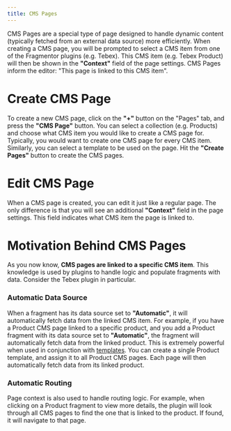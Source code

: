 ```yaml
---
title: CMS Pages
---
```


CMS Pages are a special type of page designed to handle dynamic content (typically fetched from an external data source) more efficiently. When creating a CMS page, you will be prompted to select a CMS item from one of the Fragmentor plugins (e.g. Tebex). This CMS item (e.g. Tebex Product) will then be shown in the **"Context"** field of the page settings. CMS Pages inform the editor: "This page is linked to this CMS item".

# Create CMS Page

To create a new CMS page, click on the **"+"** button on the "Pages" tab, and press the **"CMS Page"** button. You can select a collection (e.g. Products) and choose what CMS item you would like to create a CMS page for. Typically, you would want to create one CMS page for every CMS item. Similarly, you can select a template to be used on the page. Hit the **"Create Pages"** button to create the CMS pages.

# Edit CMS Page

When a CMS page is created, you can edit it just like a regular page. The only difference is that you will see an additional **"Context"** field in the page settings. This field indicates what CMS item the page is linked to.


# Motivation Behind CMS Pages

As you now know, **CMS pages are linked to a specific CMS item**. This knowledge is used by plugins to handle logic and populate fragments with data. Consider the Tebex plugin in particular.

### Automatic Data Source
When a fragment has its data source set to **"Automatic"**, it will automatically fetch data from the linked CMS item. For example, if you have a Product CMS page linked to a specific product, and you add a Product fragment with its data source set to **"Automatic"**, the fragment will automatically fetch data from the linked product. This is extremely powerful when used in conjunction with [templates](/editor/templates.mdx). You can create a single Product template, and assign it to all Product CMS pages. Each page will then automatically fetch data from its linked product.

### Automatic Routing
Page context is also used to handle routing logic. For example, when clicking on a Product fragment to view more details, the plugin will look through all CMS pages to find the one that is linked to the product. If found, it will navigate to that page.